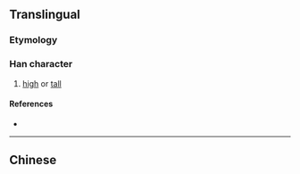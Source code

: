 {{also|嶢}}
{{character info}}
==Translingual==

===Etymology===
{{Han simp|嶢|f=堯|t=尧}}

===Han character===
{{Han char|rn=46|rad=山|as=06|sn=9|four=|canj=UJPU|ids=⿰山尧}}

# [[high]] or [[tall]]

====References====
* {{Han ref|kx=0311.061|hdz=10770.070|uh=5CE3|ud=23779}}

----

==Chinese==
{{zh-see|嶢}}